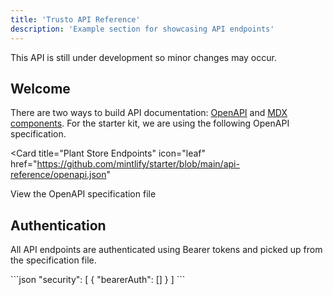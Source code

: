 ```yaml
---
title: 'Trusto API Reference'
description: 'Example section for showcasing API endpoints'
---
```


<Note>
  This API is still under development so minor changes may occur.
</Note>

## Welcome

There are two ways to build API documentation: [OpenAPI](https://mintlify.com/docs/api-playground/openapi/setup) and [MDX components](https://mintlify.com/docs/api-playground/mdx/configuration). For the starter kit, we are using the following OpenAPI specification.

<Card
  title="Plant Store Endpoints"
  icon="leaf"
  href="https://github.com/mintlify/starter/blob/main/api-reference/openapi.json"
>
  View the OpenAPI specification file
</Card>

## Authentication

All API endpoints are authenticated using Bearer tokens and picked up from the specification file.

<CodeGroup>
  <CodeGroupItem title="Bearer Token">
    ```json
    "security": [
      {
        "bearerAuth": []
      }
    ]
    ```
  </CodeGroupItem>
</CodeGroup>
